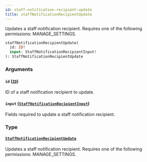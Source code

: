 ```yaml
---
id: staff-notification-recipient-update
title: staffNotificationRecipientUpdate
---
```


Updates a staff notification recipient. Requires one of the following permissions: MANAGE_SETTINGS.

```graphql
staffNotificationRecipientUpdate(
  id: ID!
  input: StaffNotificationRecipientInput!
): StaffNotificationRecipientUpdate
```

### Arguments

#### `id` ([`ID`](../../../developer/api-reference/scalars/id))

ID of a staff notification recipient to update.

#### `input` ([`StaffNotificationRecipientInput`](../../../developer/api-reference/inputs/staff-notification-recipient-input))

Fields required to update a staff notification recipient.

### Type

#### [`StaffNotificationRecipientUpdate`](../../../developer/api-reference/objects/staff-notification-recipient-update)

Updates a staff notification recipient. Requires one of the following permissions: MANAGE_SETTINGS.
